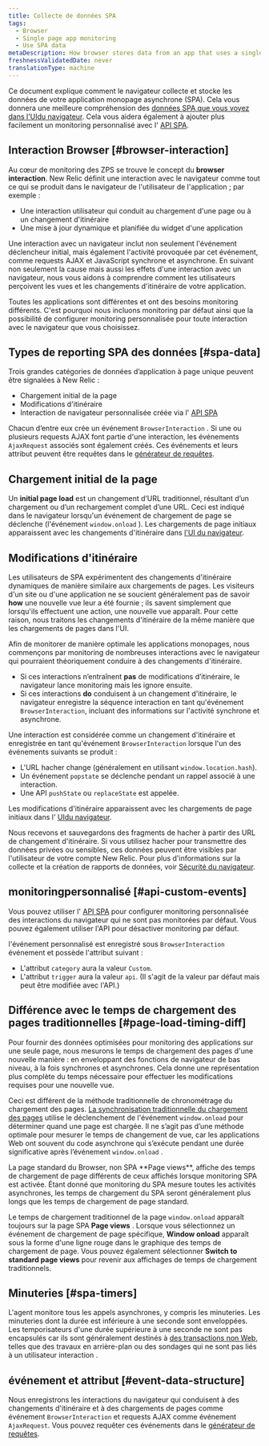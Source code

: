 ```yaml
---
title: Collecte de données SPA
tags:
  - Browser
  - Single page app monitoring
  - Use SPA data
metaDescription: How browser stores data from an app that uses a single-page app (SPA) architecture.
freshnessValidatedDate: never
translationType: machine
---
```


Ce document explique comment le navigateur collecte et stocke les données de votre application monopage asynchrone (SPA). Cela vous donnera une meilleure compréhension des [données SPA que vous voyez dans l&apos;UIdu navigateur](/docs/browser/single-page-app-monitoring/browser-ui/view-spa-data-new-relic-browser). Cela vous aidera également à ajouter plus facilement un monitoring personnalisé avec l&apos; [API SPA](/docs/browser/single-page-app-monitoring/use-spa-data/use-spa-api).

## Interaction Browser [#browser-interaction]

Au cœur de monitoring des ZPS se trouve le concept du <DNT>**browser interaction**</DNT>. New Relic définit une interaction avec le navigateur comme tout ce qui se produit dans le navigateur de l&apos;utilisateur de l&apos;application ; par exemple :

* Une interaction utilisateur qui conduit au chargement d&apos;une page ou à un changement d&apos;itinéraire
* Une mise à jour dynamique et planifiée du widget d&apos;une application

Une interaction avec un navigateur inclut non seulement l&apos;événement déclencheur initial, mais également l&apos;activité provoquée par cet événement, comme requests AJAX et JavaScript synchrone et asynchrone. En suivant non seulement la cause mais aussi les effets d&apos;une interaction avec un navigateur, nous vous aidons à comprendre comment les utilisateurs perçoivent les vues et les changements d&apos;itinéraire de votre application.

Toutes les applications sont différentes et ont des besoins monitoring différents. C&apos;est pourquoi nous incluons monitoring par défaut ainsi que la possibilité de configurer monitoring personnalisée pour toute interaction avec le navigateur que vous choisissez.

## Types de reporting SPA des données [#spa-data]

Trois grandes catégories de données d’application à page unique peuvent être signalées à New Relic :

* Chargement initial de la page
* Modifications d&apos;itinéraire
* Interaction de navigateur personnalisée créée via l&apos; [API SPA](/docs/browser/single-page-app-monitoring/use-spa-data/use-spa-api)

Chacun d’entre eux crée un événement `BrowserInteraction` . Si une ou plusieurs requests AJAX font partie d&apos;une interaction, les événements `AjaxRequest` associés sont également créés. Ces événements et leurs attribut peuvent être requêtes dans le [générateur de requêtes](/docs/query-your-data/explore-query-data/query-builder/use-advanced-nrql-mode-specify-data).

## Chargement initial de la page

Un <DNT>**initial page load**</DNT> est un changement d’URL traditionnel, résultant d’un chargement ou d’un rechargement complet d’une URL. Ceci est indiqué dans le navigateur lorsqu&apos;un événement de chargement de page se déclenche (l&apos;événement `window.onload` ). Les chargements de page initiaux apparaissent avec les changements d&apos;itinéraire dans [l&apos;UI du navigateur](/docs/browser/single-page-app-monitoring/browser-ui/view-spa-data-new-relic-browser).

## Modifications d&apos;itinéraire

Les utilisateurs de SPA expérimentent des changements d&apos;itinéraire dynamiques de manière similaire aux chargements de pages. Les visiteurs d&apos;un site ou d&apos;une application ne se soucient généralement pas de savoir <DNT>**how**</DNT> une nouvelle vue leur a été fournie ; ils savent simplement que lorsqu&apos;ils effectuent une action, une nouvelle vue apparaît. Pour cette raison, nous traitons les changements d&apos;itinéraire de la même manière que les chargements de pages dans l&apos;UI.

Afin de monitorer de manière optimale les applications monopages, nous commençons par monitoring de nombreuses interactions avec le navigateur qui pourraient théoriquement conduire à des changements d&apos;itinéraire.

* Si ces interactions n’entraînent **pas** de modifications d’itinéraire, le navigateur lance monitoring mais les ignore ensuite.
* Si ces interactions <DNT>**do**</DNT> conduisent à un changement d&apos;itinéraire, le navigateur enregistre la séquence interaction en tant qu&apos;événement `BrowserInteraction`, incluant des informations sur l&apos;activité synchrone et asynchrone.

Une interaction est considérée comme un changement d&apos;itinéraire et enregistrée en tant qu&apos;événement `BrowserInteraction` lorsque l&apos;un des événements suivants se produit :

* L&apos;URL hacher change (généralement en utilisant `window.location.hash`).
* Un événement `popstate` se déclenche pendant un rappel associé à une interaction.
* Une API `pushState` ou `replaceState` est appelée.

Les modifications d&apos;itinéraire apparaissent avec les chargements de page initiaux dans l&apos; [UIdu navigateur](/docs/browser/single-page-app-monitoring/browser-ui/view-spa-data-new-relic-browser).

Nous recevons et sauvegardons des fragments de hacher à partir des URL de changement d&apos;itinéraire. Si vous utilisez hacher pour transmettre des données privées ou sensibles, ces données peuvent être visibles par l&apos;utilisateur de votre compte New Relic. Pour plus d&apos;informations sur la collecte et la création de rapports de données, voir [Sécurité du navigateur](/docs/browser/new-relic-browser/performance-quality/security-new-relic-browser).

## monitoringpersonnalisé [#api-custom-events]

Vous pouvez utiliser l&apos; [API SPA](/docs/browser/new-relic-browser/browser-agent-spa-api) pour configurer monitoring personnalisée des interactions du navigateur qui ne sont pas monitorées par défaut. Vous pouvez également utiliser l&apos;API pour désactiver monitoring par défaut.

l&apos;événement personnalisé est enregistré sous `BrowserInteraction` événement et possède l&apos;attribut suivant :

* L&apos;attribut `category` aura la valeur `Custom`.
* L&apos;attribut `trigger` aura la valeur `api`. (Il s&apos;agit de la valeur par défaut mais peut être modifiée avec l&apos;API.)

## Différence avec le temps de chargement des pages traditionnelles [#page-load-timing-diff]

Pour fournir des données optimisées pour monitoring des applications sur une seule page, nous mesurons le temps de chargement des pages d&apos;une nouvelle manière : en enveloppant des fonctions de navigateur de bas niveau, à la fois synchrones et asynchrones. Cela donne une représentation plus complète du temps nécessaire pour effectuer les modifications requises pour une nouvelle vue.

Ceci est différent de la méthode traditionnelle de chronométrage du chargement des pages. [La synchronisation traditionnelle du chargement des pages](/docs/browser/new-relic-browser/page-load-timing-resources/page-load-timing-process) utilise le déclenchement de l&apos;événement `window.onload` pour déterminer quand une page est chargée. Il ne s’agit pas d’une méthode optimale pour mesurer le temps de changement de vue, car les applications Web ont souvent du code asynchrone qui s’exécute pendant une durée significative après l’événement `window.onload` .

<Callout variant="tip">
  La page standard du Browser, non SPA <DNT>**Page views**</DNT>, affiche des temps de chargement de page différents de ceux affichés lorsque monitoring SPA est activée. Étant donné que monitoring du SPA mesure toutes les activités asynchrones, les temps de chargement du SPA seront généralement plus longs que les temps de chargement de page standard.
</Callout>

Le temps de chargement traditionnel de la page `window.onload` apparaît toujours sur la page SPA <DNT>**Page views**</DNT> . Lorsque vous sélectionnez un événement de chargement de page spécifique, <DNT>**Window onload**</DNT> apparaît sous la forme d&apos;une ligne rouge dans le graphique des temps de chargement de page. Vous pouvez également sélectionner <DNT>**Switch to standard page views**</DNT> pour revenir aux affichages de temps de chargement traditionnels.

## Minuteries [#spa-timers]

L&apos;agent monitore tous les appels asynchrones, y compris les minuteries. Les minuteries dont la durée est inférieure à une seconde sont enveloppées. Les temporisateurs d&apos;une durée supérieure à une seconde ne sont pas encapsulés car ils sont généralement destinés à [des transactions non Web](/docs/apm/transactions/intro-transactions/monitor-background-processes-other-non-web-transactions), telles que des travaux en arrière-plan ou des sondages qui ne sont pas liés à un utilisateur interaction .

## événement et attribut [#event-data-structure]

Nous enregistrons les interactions du navigateur qui conduisent à des changements d&apos;itinéraire et à des chargements de pages comme événement `BrowserInteraction` et requests AJAX comme événement `AjaxRequest`. Vous pouvez requêter ces événements dans le [générateur de requêtes](/docs/query-your-data/explore-query-data/query-builder/use-advanced-nrql-mode-specify-data).
